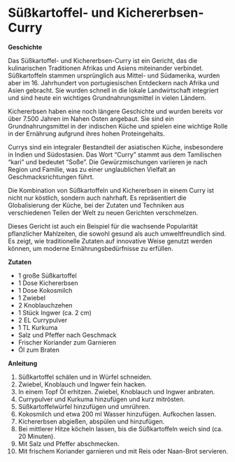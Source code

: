 # Süßkartoffel- und Kichererbsen-Curry

**Geschichte**

Das Süßkartoffel- und Kichererbsen-Curry ist ein Gericht, das die kulinarischen Traditionen Afrikas und Asiens miteinander verbindet. Süßkartoffeln stammen ursprünglich aus Mittel- und Südamerika, wurden aber im 16. Jahrhundert von portugiesischen Entdeckern nach Afrika und Asien gebracht. Sie wurden schnell in die lokale Landwirtschaft integriert und sind heute ein wichtiges Grundnahrungsmittel in vielen Ländern.

Kichererbsen haben eine noch längere Geschichte und wurden bereits vor über 7.500 Jahren im Nahen Osten angebaut. Sie sind ein Grundnahrungsmittel in der indischen Küche und spielen eine wichtige Rolle in der Ernährung aufgrund ihres hohen Proteingehalts.

Currys sind ein integraler Bestandteil der asiatischen Küche, insbesondere in Indien und Südostasien. Das Wort "Curry" stammt aus dem Tamilischen "kari" und bedeutet "Soße". Die Gewürzmischungen variieren je nach Region und Familie, was zu einer unglaublichen Vielfalt an Geschmacksrichtungen führt.

Die Kombination von Süßkartoffeln und Kichererbsen in einem Curry ist nicht nur köstlich, sondern auch nahrhaft. Es repräsentiert die Globalisierung der Küche, bei der Zutaten und Techniken aus verschiedenen Teilen der Welt zu neuen Gerichten verschmelzen.

Dieses Gericht ist auch ein Beispiel für die wachsende Popularität pflanzlicher Mahlzeiten, die sowohl gesund als auch umweltfreundlich sind. Es zeigt, wie traditionelle Zutaten auf innovative Weise genutzt werden können, um moderne Ernährungsbedürfnisse zu erfüllen.

**Zutaten**

- 1 große Süßkartoffel
- 1 Dose Kichererbsen
- 1 Dose Kokosmilch
- 1 Zwiebel
- 2 Knoblauchzehen
- 1 Stück Ingwer (ca. 2 cm)
- 2 EL Currypulver
- 1 TL Kurkuma
- Salz und Pfeffer nach Geschmack
- Frischer Koriander zum Garnieren
- Öl zum Braten

**Anleitung**

1. Süßkartoffel schälen und in Würfel schneiden.
2. Zwiebel, Knoblauch und Ingwer fein hacken.
3. In einem Topf Öl erhitzen. Zwiebel, Knoblauch und Ingwer anbraten.
4. Currypulver und Kurkuma hinzufügen und kurz mitrösten.
5. Süßkartoffelwürfel hinzufügen und umrühren.
6. Kokosmilch und etwa 200 ml Wasser hinzufügen. Aufkochen lassen.
7. Kichererbsen abgießen, abspülen und hinzufügen.
8. Bei mittlerer Hitze köcheln lassen, bis die Süßkartoffeln weich sind (ca. 20 Minuten).
9. Mit Salz und Pfeffer abschmecken.
10. Mit frischem Koriander garnieren und mit Reis oder Naan-Brot servieren.
